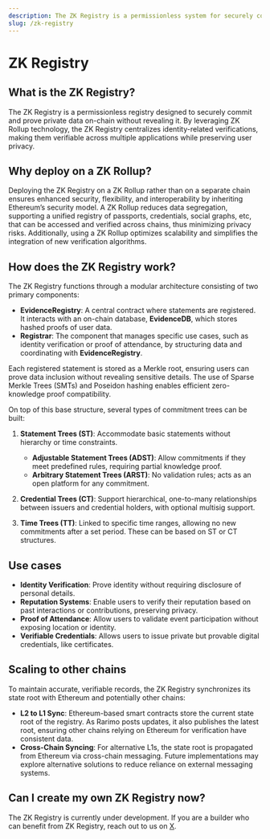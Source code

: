 ```yaml
---
description: The ZK Registry is a permissionless system for securely committing and proving private data on-chain, enabling cross-chain verifications with zero-knowledge privacy.
slug: /zk-registry
---
```


# ZK Registry

## What is the ZK Registry?

The ZK Registry is a permissionless registry designed to securely commit and prove private data on-chain without revealing it. By leveraging ZK Rollup technology, the ZK Registry centralizes identity-related verifications, making them verifiable across multiple applications while preserving user privacy.

## Why deploy on a ZK Rollup?

Deploying the ZK Registry on a ZK Rollup rather than on a separate chain ensures enhanced security, flexibility, and interoperability by inheriting Ethereum’s security model. A ZK Rollup reduces data segregation, supporting a unified registry of passports, credentials, social graphs, etc, that can be accessed and verified across chains, thus minimizing privacy risks. Additionally, using a ZK Rollup optimizes scalability and simplifies the integration of new verification algorithms.

## How does the ZK Registry work?

The ZK Registry functions through a modular architecture consisting of two primary components:

- **EvidenceRegistry**: A central contract where statements are registered. It interacts with an on-chain database, **EvidenceDB**, which stores hashed proofs of user data.
- **Registrar**: The component that manages specific use cases, such as identity verification or proof of attendance, by structuring data and coordinating with **EvidenceRegistry**.

Each registered statement is stored as a Merkle root, ensuring users can prove data inclusion without revealing sensitive details. The use of Sparse Merkle Trees (SMTs) and Poseidon hashing enables efficient zero-knowledge proof compatibility.

On top of this base structure, several types of commitment trees can be built:

1. **Statement Trees (ST)**: Accommodate basic statements without hierarchy or time constraints.
   - **Adjustable Statement Trees (ADST)**: Allow commitments if they meet predefined rules, requiring partial knowledge proof.
   - **Arbitrary Statement Trees (ARST)**: No validation rules; acts as an open platform for any commitment.

1. **Credential Trees (CT)**: Support hierarchical, one-to-many relationships between issuers and credential holders, with optional multisig support.

1. **Time Trees (TT)**: Linked to specific time ranges, allowing no new commitments after a set period. These can be based on ST or CT structures.

## Use cases

- **Identity Verification**: Prove identity without requiring disclosure of personal details.
- **Reputation Systems**: Enable users to verify their reputation based on past interactions or contributions, preserving privacy.
- **Proof of Attendance**: Allow users to validate event participation without exposing location or identity.
- **Verifiable Credentials**: Allows users to issue private but provable digital credentials, like certificates.

## Scaling to other chains

To maintain accurate, verifiable records, the ZK Registry synchronizes its state root with Ethereum and potentially other chains:

- **L2 to L1 Sync**: Ethereum-based smart contracts store the current state root of the registry. As Rarimo posts updates, it also publishes the latest root, ensuring other chains relying on Ethereum for verification have consistent data.
- **Cross-Chain Syncing**: For alternative L1s, the state root is propagated from Ethereum via cross-chain messaging. Future implementations may explore alternative solutions to reduce reliance on external messaging systems.

## Can I create my own ZK Registry now?

The ZK Registry is currently under development. If you are a builder who can benefit from ZK Registry, reach out to us on [X](https://x.com/Rarimo_protocol).
